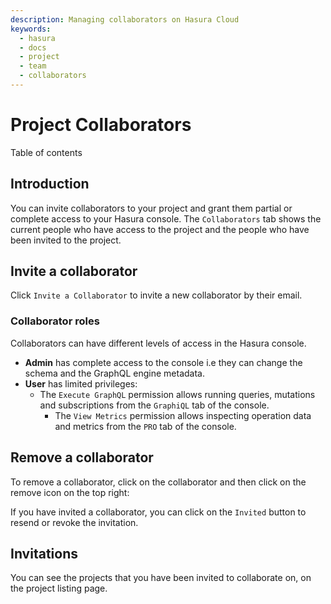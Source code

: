 ```yaml
---
description: Managing collaborators on Hasura Cloud
keywords:
  - hasura
  - docs
  - project
  - team
  - collaborators
---
```



# Project Collaborators

<CustomTOCListHead>Table of contents</CustomTOCListHead>
<TOCInline toc={toc} />

## Introduction

You can invite collaborators to your project and grant them partial or complete access to your Hasura console. The `Collaborators` tab shows the current people who have access to the project and the people who have been invited to the project.

## Invite a collaborator

Click `Invite a Collaborator` to invite a new collaborator by their email.

<Thumbnail
  src="/img/graphql/cloud/projects/collaborators-view.png"
  alt="Collaborators tab"
  width="1146px"
/>

### Collaborator roles

Collaborators can have different levels of access in the Hasura console.

- **Admin** has complete access to the console i.e they can change the schema and the GraphQL engine metadata.
- **User** has limited privileges:
  - The `Execute GraphQL` permission allows running queries, mutations and subscriptions from the `GraphiQL` tab of the console.
    - The `View Metrics` permission allows inspecting operation data and metrics from the `PRO` tab of the console.

<Thumbnail
  src="/img/graphql/cloud/projects/add-collaborator.png"
  alt="Add collaborator"
  width="437px"
/>

## Remove a collaborator

To remove a collaborator, click on the collaborator and then click on the remove icon on the top right:

<Thumbnail
  src="/img/graphql/cloud/projects/remove-collaborator.png"
  alt="Remove collaborator"
  width="437px"
/>

If you have invited a collaborator, you can click on the `Invited` button to resend or revoke the invitation.

<Thumbnail
  src="/img/graphql/cloud/projects/revoke-collaboration-invitation.png"
  alt="Revoke collaboration invitation"
  width="1146px"
/>

## Invitations

You can see the projects that you have been invited to collaborate on, on the project listing page.

<Thumbnail
  src="/img/graphql/cloud/projects/project-collaboration-invitation.png"
  alt="Projects invited to collaborate"
  width="1146px"
/>
